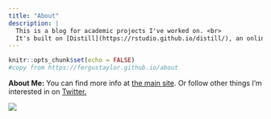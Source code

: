 ```yaml
---
title: "About"
description: |
  This is a blog for academic projects I've worked on. <br>
  It's built on [Distill](https://rstudio.github.io/distill/), an online publication format designed for scientific and technical communication.
---
```


```r
knitr::opts_chunk$set(echo = FALSE)
#copy from https://fergustaylor.github.io/about
```

**About Me:** You can find more info at [the main site](https://fergustaylor.github.io/). Or follow other things I'm interested in on [Twitter.](https://twitter.com/ferguswtaylor)

[![](images/main.png)](https://fergustaylor.github.io/)